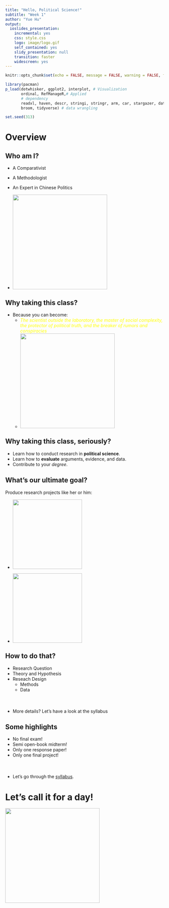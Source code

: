 ```yaml
---
title: "Hello, Political Science!"
subtitle: "Week 1"
author: "Yue Hu"
output:
  ioslides_presentation:
    incremental: yes
    css: style.css
    logo: image/logo.gif
    self_contained: yes
    slidy_presentation: null
    transition: faster
    widescreen: yes
---
```


```r
knitr::opts_chunk$set(echo = FALSE, message = FALSE, warning = FALSE, fig.pos = '!h')

library(pacman)
p_load(dotwhisker, ggplot2, interplot, # Visualization
       ordinal, RefManageR,# Applied
       # dependency
       readxl, haven, descr, stringi, stringr, arm, car, stargazer, data.table,
       broom, tidyverse) # data wrangling

set.seed(313)
```

# Overview

## Who am I?

* A Comparativist
* A Methodologist
* An Expert in Chinese Politics


* <div class="centered">
<img src="http://24.media.tumblr.com/6ea3526cb2a028206020a77bc90c4c90/tumblr_mmye72PiLD1rlfmr3o1_500.gif" height = 300 />
</div>

## Why taking this class?

* Because you can become: 
    + <span style="color:yellow">*The scientist outside the laboratory, the master of social complexity, the protector of political truth, and the breaker of rumors and conspiracies*</span>
    + <div class="centered"><img src="image/daenerys.gif" height = 300 /></div>

## Why taking this class, seriously?

* Learn how to conduct research in **political science**.
* Learn how to **evaluate** arguments, evidence, and data.
* Contribute to your *degree*.

## What's our ultimate goal?

Produce research projects like her or him:

* <div class="centered">
<img src="http://assets1.ignimgs.com/2017/03/06/wonderwoman-1280-9amembargo-1488818748850_1280w.jpg" height = 220 />
</div>
* <div class="centered">
<img src="http://www.cbr.com/wp-content/uploads/robot6/2016/03/FB_Superman.jpg" height = 220 />
</div>
    

## How to do that?
* Research Question
* Theory and Hypothesis
* Reseach Design
    + Methods
    + Data
<br><br><br><br>
* More details? Let's have a look at the syllabus

## Some highlights
* No final exam!
* Semi open-book midterm!
* Only one response paper!
* Only one final project!
<br><br><br><br>
* Let's go through the [syllabus](https://github.com/sammo3182/researchDesign/blob/master/POLI2000_syllabus.pdf).

# Let's call it for a day!
<div class="centered">
<img src="http://pa1.narvii.com/5778/c4e11fd94c8b13fe1b5e61836ececf419256534c_hq.gif" height = 300 />
</div>